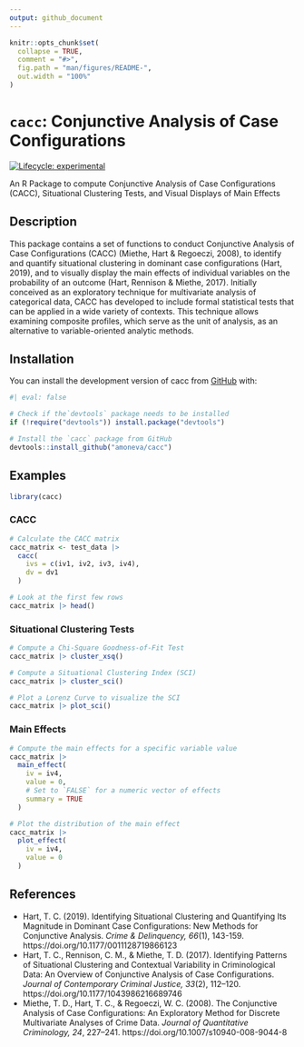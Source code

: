 ```yaml
---
output: github_document
---
```


```r
knitr::opts_chunk$set(
  collapse = TRUE,
  comment = "#>",
  fig.path = "man/figures/README-",
  out.width = "100%"
)
```

# `cacc`: Conjunctive Analysis of Case Configurations

<!-- badges: start -->
[![Lifecycle: experimental](https://img.shields.io/badge/lifecycle-experimental-orange.svg)](https://lifecycle.r-lib.org/articles/stages.html#experimental)
<!-- badges: end -->

An R Package to compute Conjunctive Analysis of Case Configurations (CACC), Situational Clustering Tests, and Visual Displays of Main Effects

## Description

This package contains a set of functions to conduct Conjunctive Analysis of Case Configurations (CACC) (Miethe, Hart & Regoeczi, 2008), to identify and quantify situational clustering in dominant case configurations (Hart, 2019), and to visually display the main effects of individual variables on the probability of an outcome (Hart, Rennison & Miethe, 2017). Initially conceived as an exploratory technique for multivariate analysis of categorical data, CACC has developed to include formal statistical tests that can be applied in a wide variety of contexts. This technique allows examining composite profiles, which serve as the unit of analysis, as an alternative to variable-oriented analytic methods.

## Installation

You can install the development version of cacc from [GitHub](https://github.com/) with:

```r
#| eval: false

# Check if the`devtools` package needs to be installed
if (!require("devtools")) install.package("devtools")

# Install the `cacc` package from GitHub
devtools::install_github("amoneva/cacc")
```

## Examples

```r
library(cacc)
```

### CACC

```r
# Calculate the CACC matrix
cacc_matrix <- test_data |> 
  cacc(
    ivs = c(iv1, iv2, iv3, iv4), 
    dv = dv1
  )

# Look at the first few rows
cacc_matrix |> head()
```

### Situational Clustering Tests

```r
# Compute a Chi-Square Goodness-of-Fit Test
cacc_matrix |> cluster_xsq()
```

```r
# Compute a Situational Clustering Index (SCI)
cacc_matrix |> cluster_sci()

# Plot a Lorenz Curve to visualize the SCI
cacc_matrix |> plot_sci()
```

### Main Effects

```r
# Compute the main effects for a specific variable value
cacc_matrix |> 
  main_effect(
    iv = iv4,
    value = 0,
    # Set to `FALSE` for a numeric vector of effects
    summary = TRUE
  )

# Plot the distribution of the main effect
cacc_matrix |> 
  plot_effect(
    iv = iv4,
    value = 0
  )
```

## References

-   Hart, T. C. (2019). Identifying Situational Clustering and Quantifying Its Magnitude in Dominant Case Configurations: New Methods for Conjunctive Analysis. *Crime & Delinquency, 66*(1), 143-159. https://doi.org/10.1177/0011128719866123
-   Hart, T. C., Rennison, C. M., & Miethe, T. D. (2017). Identifying Patterns of Situational Clustering and Contextual Variability in Criminological Data: An Overview of Conjunctive Analysis of  Case  Configurations. *Journal  of  Contemporary Criminal  Justice, 33*(2),  112–120. https://doi.org/10.1177/1043986216689746
-   Miethe, T. D., Hart, T. C., & Regoeczi, W. C. (2008). The Conjunctive Analysis of Case Configurations: An Exploratory Method for Discrete Multivariate Analyses of Crime Data. *Journal of Quantitative Criminology, 24*, 227–241. https://doi.org/10.1007/s10940-008-9044-8
